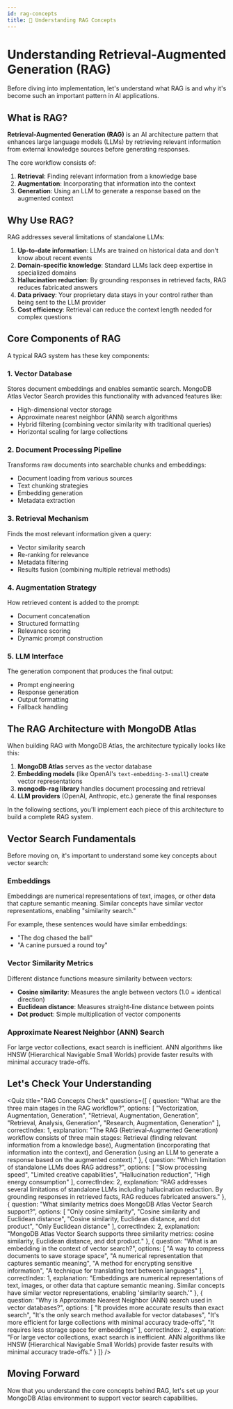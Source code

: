 ```yaml
---
id: rag-concepts
title: 📗 Understanding RAG Concepts
---
```



# Understanding Retrieval-Augmented Generation (RAG)

Before diving into implementation, let's understand what RAG is and why it's become such an important pattern in AI applications.

## What is RAG?

**Retrieval-Augmented Generation (RAG)** is an AI architecture pattern that enhances large language models (LLMs) by retrieving relevant information from external knowledge sources before generating responses.

The core workflow consists of:

1. **Retrieval**: Finding relevant information from a knowledge base
2. **Augmentation**: Incorporating that information into the context
3. **Generation**: Using an LLM to generate a response based on the augmented context


<RAGConceptsDiagram />

## Why Use RAG?

RAG addresses several limitations of standalone LLMs:

1. **Up-to-date information**: LLMs are trained on historical data and don't know about recent events
2. **Domain-specific knowledge**: Standard LLMs lack deep expertise in specialized domains
3. **Hallucination reduction**: By grounding responses in retrieved facts, RAG reduces fabricated answers
4. **Data privacy**: Your proprietary data stays in your control rather than being sent to the LLM provider
5. **Cost efficiency**: Retrieval can reduce the context length needed for complex questions

## Core Components of RAG

A typical RAG system has these key components:

### 1. Vector Database
Stores document embeddings and enables semantic search. MongoDB Atlas Vector Search provides this functionality with advanced features like:
- High-dimensional vector storage
- Approximate nearest neighbor (ANN) search algorithms
- Hybrid filtering (combining vector similarity with traditional queries)
- Horizontal scaling for large collections

### 2. Document Processing Pipeline
Transforms raw documents into searchable chunks and embeddings:
- Document loading from various sources
- Text chunking strategies
- Embedding generation
- Metadata extraction

### 3. Retrieval Mechanism
Finds the most relevant information given a query:
- Vector similarity search
- Re-ranking for relevance
- Metadata filtering
- Results fusion (combining multiple retrieval methods)

### 4. Augmentation Strategy
How retrieved content is added to the prompt:
- Document concatenation
- Structured formatting
- Relevance scoring
- Dynamic prompt construction

### 5. LLM Interface
The generation component that produces the final output:
- Prompt engineering
- Response generation
- Output formatting
- Fallback handling

## The RAG Architecture with MongoDB Atlas

When building RAG with MongoDB Atlas, the architecture typically looks like this:

1. **MongoDB Atlas** serves as the vector database
2. **Embedding models** (like OpenAI's `text-embedding-3-small`) create vector representations
3. **mongodb-rag library** handles document processing and retrieval
4. **LLM providers** (OpenAI, Anthropic, etc.) generate the final responses

In the following sections, you'll implement each piece of this architecture to build a complete RAG system.

## Vector Search Fundamentals

Before moving on, it's important to understand some key concepts about vector search:

### Embeddings
Embeddings are numerical representations of text, images, or other data that capture semantic meaning. 
Similar concepts have similar vector representations, enabling "similarity search."

For example, these sentences would have similar embeddings:
- "The dog chased the ball"
- "A canine pursued a round toy"

### Vector Similarity Metrics
Different distance functions measure similarity between vectors:
- **Cosine similarity**: Measures the angle between vectors (1.0 = identical direction)
- **Euclidean distance**: Measures straight-line distance between points
- **Dot product**: Simple multiplication of vector components

### Approximate Nearest Neighbor (ANN) Search
For large vector collections, exact search is inefficient. ANN algorithms like HNSW (Hierarchical Navigable Small Worlds) provide faster results with minimal accuracy trade-offs.

## Let's Check Your Understanding

<Quiz 
  title="RAG Concepts Check" 
  questions={[
    {
      question: "What are the three main stages in the RAG workflow?",
      options: [
        "Vectorization, Augmentation, Generation",
        "Retrieval, Augmentation, Generation",
        "Retrieval, Analysis, Generation",
        "Research, Augmentation, Generation"
      ],
      correctIndex: 1,
      explanation: "The RAG (Retrieval-Augmented Generation) workflow consists of three main stages: Retrieval (finding relevant information from a knowledge base), Augmentation (incorporating that information into the context), and Generation (using an LLM to generate a response based on the augmented context)."
    },
    {
      question: "Which limitation of standalone LLMs does RAG address?",
      options: [
        "Slow processing speed",
        "Limited creative capabilities",
        "Hallucination reduction",
        "High energy consumption"
      ],
      correctIndex: 2,
      explanation: "RAG addresses several limitations of standalone LLMs including hallucination reduction. By grounding responses in retrieved facts, RAG reduces fabricated answers."
    },
    {
      question: "What similarity metrics does MongoDB Atlas Vector Search support?",
      options: [
        "Only cosine similarity",
        "Cosine similarity and Euclidean distance",
        "Cosine similarity, Euclidean distance, and dot product",
        "Only Euclidean distance"
      ],
      correctIndex: 2,
      explanation: "MongoDB Atlas Vector Search supports three similarity metrics: cosine similarity, Euclidean distance, and dot product."
    },
    {
      question: "What is an embedding in the context of vector search?",
      options: [
        "A way to compress documents to save storage space",
        "A numerical representation that captures semantic meaning",
        "A method for encrypting sensitive information",
        "A technique for translating text between languages"
      ],
      correctIndex: 1,
      explanation: "Embeddings are numerical representations of text, images, or other data that capture semantic meaning. Similar concepts have similar vector representations, enabling 'similarity search.'"
    },
    {
      question: "Why is Approximate Nearest Neighbor (ANN) search used in vector databases?",
      options: [
        "It provides more accurate results than exact search",
        "It's the only search method available for vector databases",
        "It's more efficient for large collections with minimal accuracy trade-offs",
        "It requires less storage space for embeddings"
      ],
      correctIndex: 2,
      explanation: "For large vector collections, exact search is inefficient. ANN algorithms like HNSW (Hierarchical Navigable Small Worlds) provide faster results with minimal accuracy trade-offs."
    }
  ]}
/>

## Moving Forward

Now that you understand the core concepts behind RAG, let's set up your MongoDB Atlas environment to support vector search capabilities.
